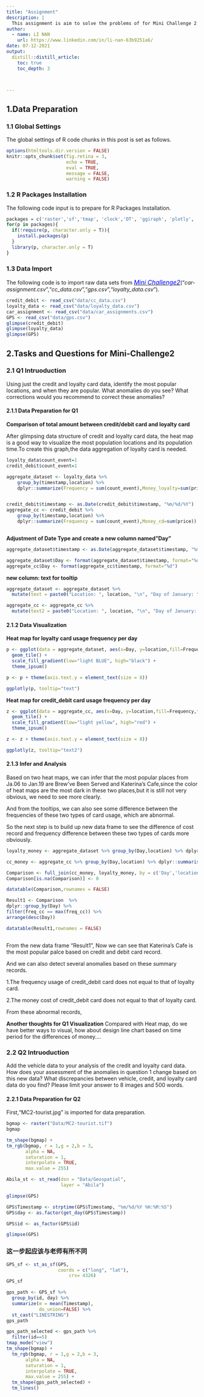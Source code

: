 ```yaml
---
title: "Assignment"
description: |
  This assignment is aim to solve the problems of for Mini Challenge 2
author:
  - name: LI NAN
    url: https://www.linkedin.com/in/li-nan-63b9251a6/
date: 07-12-2021
output:
  distill::distill_article:
    toc: true
    toc_depth: 3



---
```


## 1.Data Preparation

### 1.1 Global Settings

The global settings of R code chunks in this post is set as follows. 

```r
options(htmltools.dir.version = FALSE)
knitr::opts_chunk$set(fig.retina = 3,
                      echo = TRUE,
                      eval = TRUE,
                      message = FALSE,
                      warning = FALSE)
```

### 1.2 R Packages Installation

The following code input is to prepare for R Packages Installation.

```r
packages = c('raster','sf','tmap', 'clock','DT', 'ggiraph', 'plotly', 'tidyverse','dplyr','readr','hrbrthemes','tmap')
for(p in packages){
  if(!require(p, character.only = T)){
    install.packages(p)
  }
  library(p, character.only = T)
}

```

### 1.3 Data Import
The following code is to import raw data sets from [<font size="3"  color="blue">*Mini Challenge2*</font>](https://vast-challenge.github.io/2021/MC2.html)("*car-assignment.csv*","*cc_data.csv*","*gps.csv*","*loyalty_data.csv*").

```r
credit_debit <- read_csv("data/cc_data.csv")
loyalty_data <- read_csv("data/loyalty_data.csv")
car_assignment <- read_csv("data/car_assignments.csv")
GPS <- read_csv("data/gps.csv")
glimpse(credit_debit)
glimpse(loyalty_data)
glimpse(GPS)

```
## 2.Tasks and Questions for Mini-Challenge2

### 2.1 Q1 Intruoduction

Using just the credit and loyalty card data, identify the most popular locations, and when they are popular. What anomalies do you see? What corrections would you recommend to correct these anomalies?


#### 2.1.1 Data Preparation for Q1


**Comparison of total amount between credit/debit card and loyalty card**



After glimpsing data structure of credit and loyalty card data, the heat map is a good way to visualize the most population locations and its population time.To create this graph,the data aggregation of loyalty card is needed.

```r
loyalty_data$count_event=1
credit_debit$count_event=1

aggregate_dataset <- loyalty_data %>% 
    group_by(timestamp,location) %>% 
    dplyr::summarize(Frequency = sum(count_event),Money_loyalty=sum(price))


credit_debit$timestamp <- as.Date(credit_debit$timestamp, "%m/%d/%Y")
aggregate_cc <- credit_debit %>% 
    group_by(timestamp,location) %>% 
    dplyr::summarize(Frequency = sum(count_event),Money_cd=sum(price))



```
**Adjustment of Date Type and create a new column named"Day"**
```r
aggregate_dataset$timestamp <- as.Date(aggregate_dataset$timestamp, "%m/%d/%Y")

aggregate_dataset$Day <- format(aggregate_dataset$timestamp, format="%d")
aggregate_cc$Day <- format(aggregate_cc$timestamp, format="%d")
```




**new column: text for tooltip**
```r
aggregate_dataset <- aggregate_dataset %>%
  mutate(text = paste0("Location: ", location, "\n", "Day of January: ", Day, "\n", "Frequency: ",Frequency))

aggregate_cc <- aggregate_cc %>%
  mutate(text2 = paste0("Location: ", location, "\n", "Day of January: ", Day, "\n", "Frequency: ",Frequency))
```

#### 2.1.2 Data Visualization

**Heat map for loyalty card usage frequency per day**
```r
p <- ggplot(data = aggregate_dataset, aes(x=Day, y=location,fill=Frequency,text=text)) + 
  geom_tile() +
  scale_fill_gradient(low="light BLUE", high="black") +
  theme_ipsum()

p <- p + theme(axis.text.y = element_text(size = 8))

ggplotly(p, tooltip="text")
```

**Heat map for credit_debit card usage frequency per day**
```r
z <- ggplot(data = aggregate_cc, aes(x=Day, y=location,fill=Frequency,text=text2)) + 
  geom_tile() +
  scale_fill_gradient(low="light yellow", high="red") +
  theme_ipsum()

z <- z + theme(axis.text.y = element_text(size = 8))

ggplotly(z, tooltip="text2")
```

#### 2.1.3 Infer and Analysis

Based on two heat maps, we can infer that the most popular places from Ja.06 to Jan.19 are Brew've Been Served and Katerina's Cafe,since the color of heat maps are the most dark in these two places,but it is still not very obvious, we need to see more clearly.

And from the tooltips, we can also see some difference between the frequencies of these two types of card usage, which are abnormal. 

So the next step is to build up new data frame to see the difference of cost record and frequency difference between these two types of cards more obviously.


```r
loyalty_money <- aggregate_dataset %>% group_by(Day,location) %>% dplyr::summarise(max_loyal=max(Money_loyalty),freq_loyal=sum(Frequency))

cc_money <- aggregate_cc %>% group_by(Day,location) %>% dplyr::summarise(max_cc = max(Money_cd),freq_cc=sum(Frequency))
```

```r


Comparison <- full_join(cc_money, loyalty_money, by = c('Day','location'))
Comparison[is.na(Comparison)] <- 0

datatable(Comparison,rownames = FALSE)


```

```r



Result1 <- Comparison  %>%
dplyr::group_by(Day) %>%
filter(freq_cc == max(freq_cc)) %>%
arrange(desc(Day))

datatable(Result1,rownames = FALSE)



```


From the new data frame "Result1", Now we can see that Katerina's Cafe is the most popular palce based on credit and debit card record.

And we can also detect several anomalies based on these summary records.

1.The frequency usage of credit_debit card does not equal to that of loyalty card.

2.The money cost of credit_debit card does not equal to that of loyalty card.

From these abnormal records, 


**Another thoughts for Q1 Visualization**
Compared with Heat map, do we have better ways to visual, how about design line chart based on time period for the differences of money....



### 2.2 Q2 Intruoduction
Add the vehicle data to your analysis of the credit and loyalty card data. How does your assessment of the anomalies in question 1 change based on this new data? What discrepancies between vehicle, credit, and loyalty card data do you find? Please limit your answer to 8 images and 500 words.

#### 2.2.1 Data Preparation for Q2

First,"MC2-tourist.jpg" is imported for data preparation.

```r
bgmap <- raster("Data/MC2-tourist.tif")
bgmap
```



```r
tm_shape(bgmap) +
tm_rgb(bgmap, r = 1,g = 2,b = 3,
       alpha = NA,
       saturation = 1,
       interpolate = TRUE,
       max.value = 255)
```

```r
Abila_st <- st_read(dsn = "Data/Geospatial",
                    layer = "Abila")

```

```r
glimpse(GPS)
```


```r
GPS$Timestamp <- strptime(GPS$Timestamp, "%m/%d/%Y %H:%M:%S")
GPS$day <- as.factor(get_day(GPS$Timestamp))

```

```r
GPS$id <- as_factor(GPS$id)
```

```r
glimpse(GPS)

```

### 这一步起应该与老师有所不同 ###



```r
GPS_sf <- st_as_sf(GPS, 
                   coords = c("long", "lat"),
                       crs= 4326)
GPS_sf
```

```r
gps_path <- GPS_sf %>%
  group_by(id, day) %>%
  summarize(m = mean(Timestamp), 
            do_union=FALSE) %>%
  st_cast("LINESTRING")
gps_path
```


```r
gps_path_selected <- gps_path %>%
  filter(id==5)
tmap_mode("view")
tm_shape(bgmap) +
  tm_rgb(bgmap, r = 1,g = 2,b = 3,
       alpha = NA,
       saturation = 1,
       interpolate = TRUE,
       max.value = 255) +
  tm_shape(gps_path_selected) +
  tm_lines()
```








